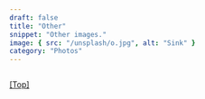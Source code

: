 ```yaml
---
draft: false
title: "Other"
snippet: "Other images."
image: { src: "/unsplash/o.jpg", alt: "Sink" }
category: "Photos"
---
```



<div class="grid grid-cols-2 md:grid-cols-2 gap-4">
  <div>
    <Picture
      src={kitchen}
      alt="Astronaut in the air"
      widths={[200, 400, 600]}
      aspectRatio="4:3"
      sizes="(max-width: 800px) 100vw, 620px"
      loading="eager"
      format="avif"
      class="h-auto max-w-full rounded-md"
    />
  </div>
  <div>
    <img
      class="h-auto max-w-full rounded-lg"
      src="https://flowbite.s3.amazonaws.com/docs/gallery/square/image-1.jpg"
      alt=""
    />
  </div>
  <div>
    <img
      class="h-auto max-w-full rounded-lg"
      src="https://flowbite.s3.amazonaws.com/docs/gallery/square/image-2.jpg"
      alt=""
    />
  </div>
  <div>
    <img
      class="h-auto max-w-full rounded-lg"
      src="https://flowbite.s3.amazonaws.com/docs/gallery/square/image-3.jpg"
      alt=""
    />
  </div>
  <div>
    <img
      class="h-auto max-w-full rounded-lg"
      src="https://flowbite.s3.amazonaws.com/docs/gallery/square/image-4.jpg"
      alt=""
    />
  </div>
  <div>
    <img
      class="h-auto max-w-full rounded-lg"
      src="https://flowbite.s3.amazonaws.com/docs/gallery/square/image-5.jpg"
      alt=""
    />
  </div>
  <div>
    <img
      class="h-auto max-w-full rounded-lg"
      src="https://flowbite.s3.amazonaws.com/docs/gallery/square/image-6.jpg"
      alt=""
    />
  </div>
  <div>
    <img
      class="h-auto max-w-full rounded-lg"
      src="https://flowbite.s3.amazonaws.com/docs/gallery/square/image-7.jpg"
      alt=""
    />
  </div>
  <div>
    <img
      class="h-auto max-w-full rounded-lg"
      src="https://flowbite.s3.amazonaws.com/docs/gallery/square/image-8.jpg"
      alt=""
    />
  </div>
  <div>
    <img
      class="h-auto max-w-full rounded-lg"
      src="https://flowbite.s3.amazonaws.com/docs/gallery/square/image-9.jpg"
      alt=""
    />
  </div>
  <div>
    <img
      class="h-auto max-w-full rounded-lg"
      src="https://flowbite.s3.amazonaws.com/docs/gallery/square/image-10.jpg"
      alt=""
    />
  </div>
  <div>
    <img
      class="h-auto max-w-full rounded-lg"
      src="https://flowbite.s3.amazonaws.com/docs/gallery/square/image-11.jpg"
      alt=""
    />
  </div>
</div>

[[Top]](#top)
